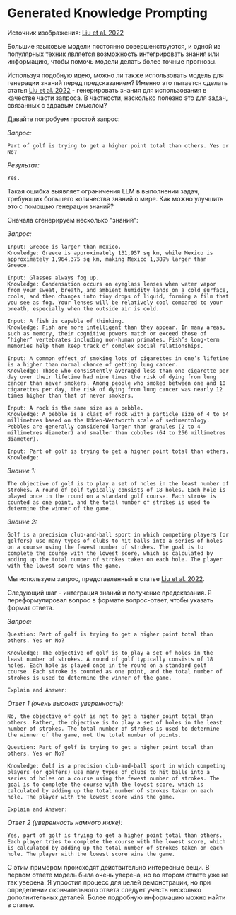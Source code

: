 # Generated Knowledge Prompting


<Screenshot src={GENKNOW} alt="GENKNOW" />

Источник изображения: [Liu et al. 2022](https://arxiv.org/pdf/2110.08387.pdf)

Большие языковые модели постоянно совершенствуются, и одной из популярных техник является возможность интегрировать знания или информацию, чтобы помочь модели делать более точные прогнозы.

Используя подобную идею, можно ли также использовать модель для генерации знаний перед предсказанием? Именно это пытается сделать статья [Liu et al. 2022](https://arxiv.org/pdf/2110.08387.pdf) - генерировать знания для использования в качестве части запроса. В частности, насколько полезно это для задач, связанных с здравым смыслом?

Давайте попробуем простой запрос:

*Запрос:*
```
Part of golf is trying to get a higher point total than others. Yes or No?
```

*Результат:*
```
Yes.
```

Такая ошибка выявляет ограничения LLM в выполнении задач, требующих большего количества знаний о мире. Как можно улучшить это с помощью генерации знаний?

Сначала сгенерируем несколько "знаний":

*Запрос:*
```
Input: Greece is larger than mexico.
Knowledge: Greece is approximately 131,957 sq km, while Mexico is approximately 1,964,375 sq km, making Mexico 1,389% larger than Greece.

Input: Glasses always fog up.
Knowledge: Condensation occurs on eyeglass lenses when water vapor from your sweat, breath, and ambient humidity lands on a cold surface, cools, and then changes into tiny drops of liquid, forming a film that you see as fog. Your lenses will be relatively cool compared to your breath, especially when the outside air is cold.

Input: A fish is capable of thinking.
Knowledge: Fish are more intelligent than they appear. In many areas, such as memory, their cognitive powers match or exceed those of ’higher’ vertebrates including non-human primates. Fish’s long-term memories help them keep track of complex social relationships.

Input: A common effect of smoking lots of cigarettes in one’s lifetime is a higher than normal chance of getting lung cancer.
Knowledge: Those who consistently averaged less than one cigarette per day over their lifetime had nine times the risk of dying from lung cancer than never smokers. Among people who smoked between one and 10 cigarettes per day, the risk of dying from lung cancer was nearly 12 times higher than that of never smokers.

Input: A rock is the same size as a pebble.
Knowledge: A pebble is a clast of rock with a particle size of 4 to 64 millimetres based on the Udden-Wentworth scale of sedimentology. Pebbles are generally considered larger than granules (2 to 4 millimetres diameter) and smaller than cobbles (64 to 256 millimetres diameter).

Input: Part of golf is trying to get a higher point total than others.
Knowledge:
```

*Знание 1:*
```
The objective of golf is to play a set of holes in the least number of strokes. A round of golf typically consists of 18 holes. Each hole is played once in the round on a standard golf course. Each stroke is counted as one point, and the total number of strokes is used to determine the winner of the game.
```

*Знание 2:*
```
Golf is a precision club-and-ball sport in which competing players (or golfers) use many types of clubs to hit balls into a series of holes on a course using the fewest number of strokes. The goal is to complete the course with the lowest score, which is calculated by adding up the total number of strokes taken on each hole. The player with the lowest score wins the game.
```

Мы используем запрос, представленный в статье [Liu et al. 2022](https://arxiv.org/pdf/2110.08387.pdf).

Следующий шаг - интеграция знаний и получение предсказания. Я переформулировал вопрос в формате вопрос-ответ, чтобы указать формат ответа.

*Запрос:*
```
Question: Part of golf is trying to get a higher point total than others. Yes or No?

Knowledge: The objective of golf is to play a set of holes in the least number of strokes. A round of golf typically consists of 18 holes. Each hole is played once in the round on a standard golf course. Each stroke is counted as one point, and the total number of strokes is used to determine the winner of the game.

Explain and Answer: 
```

*Ответ 1 (очень высокая уверенность):*
```
No, the objective of golf is not to get a higher point total than others. Rather, the objective is to play a set of holes in the least number of strokes. The total number of strokes is used to determine the winner of the game, not the total number of points.
```

```
Question: Part of golf is trying to get a higher point total than others. Yes or No?

Knowledge: Golf is a precision club-and-ball sport in which competing players (or golfers) use many types of clubs to hit balls into a series of holes on a course using the fewest number of strokes. The goal is to complete the course with the lowest score, which is calculated by adding up the total number of strokes taken on each hole. The player with the lowest score wins the game.

Explain and Answer:
```

*Ответ 2 (уверенность намного ниже):*
```
Yes, part of golf is trying to get a higher point total than others. Each player tries to complete the course with the lowest score, which is calculated by adding up the total number of strokes taken on each hole. The player with the lowest score wins the game.
```

С этим примером происходят действительно интересные вещи. В первом ответе модель была очень уверена, но во втором ответе уже не так уверена. Я упростил процесс для целей демонстрации, но при определении окончательного ответа следует учесть несколько дополнительных деталей. Более подробную информацию можно найти в статье.
